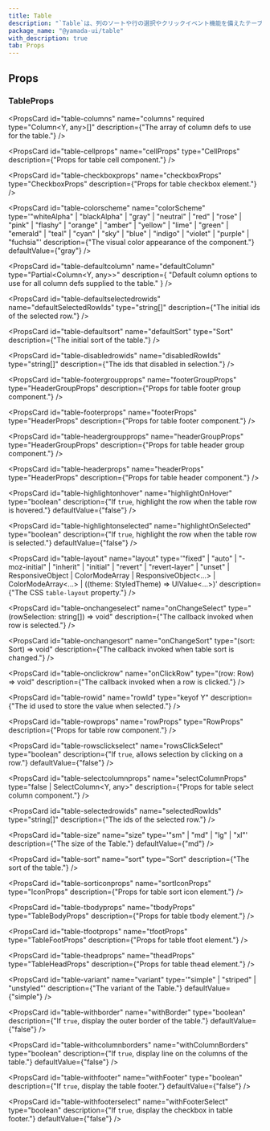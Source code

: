 ```yaml
---
title: Table
description: "`Table`は、列のソートや行の選択やクリックイベント機能を備えたテーブルのコンポーネントです。"
package_name: "@yamada-ui/table"
with_description: true
tab: Props
---
```


## Props

### TableProps

<PropsCard
  id="table-columns"
  name="columns"
  required
  type="Column<Y, any>[]"
  description={"The array of column defs to use for the table."}
/>

<PropsCard
  id="table-cellprops"
  name="cellProps"
  type="CellProps<Y>"
  description={"Props for table cell component."}
/>

<PropsCard
  id="table-checkboxprops"
  name="checkboxProps"
  type="CheckboxProps"
  description={"Props for table checkbox element."}
/>

<PropsCard
  id="table-colorscheme"
  name="colorScheme"
  type='"whiteAlpha" | "blackAlpha" | "gray" | "neutral" | "red" | "rose" | "pink" | "flashy" | "orange" | "amber" | "yellow" | "lime" | "green" | "emerald" | "teal" | "cyan" | "sky" | "blue" | "indigo" | "violet" | "purple" | "fuchsia"'
  description={"The visual color appearance of the component."}
  defaultValue={"gray"}
/>

<PropsCard
  id="table-defaultcolumn"
  name="defaultColumn"
  type="Partial<Column<Y, any>>"
  description={
    "Default column options to use for all column defs supplied to the table."
  }
/>

<PropsCard
  id="table-defaultselectedrowids"
  name="defaultSelectedRowIds"
  type="string[]"
  description={"The initial ids of the selected row."}
/>

<PropsCard
  id="table-defaultsort"
  name="defaultSort"
  type="Sort<Y>"
  description={"The initial sort of the table."}
/>

<PropsCard
  id="table-disabledrowids"
  name="disabledRowIds"
  type="string[]"
  description={"The ids that disabled in selection."}
/>

<PropsCard
  id="table-footergroupprops"
  name="footerGroupProps"
  type="HeaderGroupProps<Y>"
  description={"Props for table footer group component."}
/>

<PropsCard
  id="table-footerprops"
  name="footerProps"
  type="HeaderProps<Y>"
  description={"Props for table footer component."}
/>

<PropsCard
  id="table-headergroupprops"
  name="headerGroupProps"
  type="HeaderGroupProps<Y>"
  description={"Props for table header group component."}
/>

<PropsCard
  id="table-headerprops"
  name="headerProps"
  type="HeaderProps<Y>"
  description={"Props for table header component."}
/>

<PropsCard
  id="table-highlightonhover"
  name="highlightOnHover"
  type="boolean"
  description={"If `true`, highlight the row when the table row is hovered."}
  defaultValue={"false"}
/>

<PropsCard
  id="table-highlightonselected"
  name="highlightOnSelected"
  type="boolean"
  description={"If `true`, highlight the row when the table row is selected."}
  defaultValue={"false"}
/>

<PropsCard
  id="table-layout"
  name="layout"
  type='"fixed" | "auto" | "-moz-initial" | "inherit" | "initial" | "revert" | "revert-layer" | "unset" | ResponsiveObject<TableLayout> | ColorModeArray<TableLayout> | ResponsiveObject<...> | ColorModeArray<...> | ((theme: StyledTheme) => UIValue<...>)'
  description={"The CSS `table-layout` property."}
/>

<PropsCard
  id="table-onchangeselect"
  name="onChangeSelect"
  type="(rowSelection: string[]) => void"
  description={"The callback invoked when row is selected."}
/>

<PropsCard
  id="table-onchangesort"
  name="onChangeSort"
  type="(sort: Sort<Y>) => void"
  description={"The callback invoked when table sort is changed."}
/>

<PropsCard
  id="table-onclickrow"
  name="onClickRow"
  type="(row: Row<Y>) => void"
  description={"The callback invoked when a row is clicked."}
/>

<PropsCard
  id="table-rowid"
  name="rowId"
  type="keyof Y"
  description={"The id used to store the value when selected."}
/>

<PropsCard
  id="table-rowprops"
  name="rowProps"
  type="RowProps<Y>"
  description={"Props for table row component."}
/>

<PropsCard
  id="table-rowsclickselect"
  name="rowsClickSelect"
  type="boolean"
  description={"If `true`, allows selection by clicking on a row."}
  defaultValue={"false"}
/>

<PropsCard
  id="table-selectcolumnprops"
  name="selectColumnProps"
  type="false | SelectColumn<Y, any>"
  description={"Props for table select column component."}
/>

<PropsCard
  id="table-selectedrowids"
  name="selectedRowIds"
  type="string[]"
  description={"The ids of the selected row."}
/>

<PropsCard
  id="table-size"
  name="size"
  type='"sm" | "md" | "lg" | "xl"'
  description={"The size of the Table."}
  defaultValue={"md"}
/>

<PropsCard
  id="table-sort"
  name="sort"
  type="Sort<Y>"
  description={"The sort of the table."}
/>

<PropsCard
  id="table-sorticonprops"
  name="sortIconProps"
  type="IconProps"
  description={"Props for table sort icon element."}
/>

<PropsCard
  id="table-tbodyprops"
  name="tbodyProps"
  type="TableBodyProps"
  description={"Props for table tbody element."}
/>

<PropsCard
  id="table-tfootprops"
  name="tfootProps"
  type="TableFootProps"
  description={"Props for table tfoot element."}
/>

<PropsCard
  id="table-theadprops"
  name="theadProps"
  type="TableHeadProps"
  description={"Props for table thead element."}
/>

<PropsCard
  id="table-variant"
  name="variant"
  type='"simple" | "striped" | "unstyled"'
  description={"The variant of the Table."}
  defaultValue={"simple"}
/>

<PropsCard
  id="table-withborder"
  name="withBorder"
  type="boolean"
  description={"If `true`, display the outer border of the table."}
  defaultValue={"false"}
/>

<PropsCard
  id="table-withcolumnborders"
  name="withColumnBorders"
  type="boolean"
  description={"If `true`, display line on the columns of the table."}
  defaultValue={"false"}
/>

<PropsCard
  id="table-withfooter"
  name="withFooter"
  type="boolean"
  description={"If `true`, display the table footer."}
  defaultValue={"false"}
/>

<PropsCard
  id="table-withfooterselect"
  name="withFooterSelect"
  type="boolean"
  description={"If `true`, display the checkbox in table footer."}
  defaultValue={"false"}
/>
